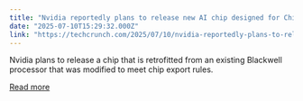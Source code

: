 ```yaml
---
title: "Nvidia reportedly plans to release new AI chip designed for China"
date: "2025-07-10T15:29:32.000Z"
link: "https://techcrunch.com/2025/07/10/nvidia-reportedly-plans-to-release-new-ai-chip-designed-for-china/"
---
```


Nvidia plans to release a chip that is retrofitted from an existing Blackwell processor that was modified to meet chip export rules. 

[Read more](https://techcrunch.com/2025/07/10/nvidia-reportedly-plans-to-release-new-ai-chip-designed-for-china/)
